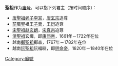 '''聖祖'''作为[[庙号|庙号]]，可以指下列君主（按时间顺序）：
* [[唐聖祖|唐聖祖]][[老子|老子]][[李耳|李耳]]，[[唐玄宗|唐玄宗]]追尊
* [[前蜀|前蜀]]聖祖[[王子晉|王子晉]]，[[王衍_(前蜀)|王衍]]追尊
* [[宋聖祖|宋聖祖]][[赵玄朗|赵玄朗]]，[[宋真宗|宋真宗]]追尊
* [[清聖祖|清聖祖]]玄燁，即[[康熙帝|康熙帝]]，1661年－1722年在位
* 越南[[鄭聖祖|鄭聖祖]]鄭森，1767年－1782年在位
* 越南[[阮聖祖|阮聖祖]]阮福晈，即[[明命帝|明命帝]]，1820年－1840年在位

{{disambig|cat=庙号消歧义}}

[[Category:廟號|Category:廟號]]